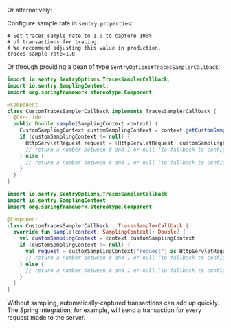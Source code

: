 Or alternatively:

Configure sample rate in `sentry.properties`:

```properties
# Set traces_sample_rate to 1.0 to capture 100%
# of transactions for tracing.
# We recommend adjusting this value in production.
traces-sample-rate=1.0
```

Or through providing a bean of type `SentryOptions#TracesSamplerCallback`:

```java
import io.sentry.SentryOptions.TracesSamplerCallback;
import io.sentry.SamplingContext;
import org.springframework.stereotype.Component;

@Component
class CustomTracesSamplerCallback implements TracesSamplerCallback {
  @Override
  public Double sample(SamplingContext context) {
    CustomSamplingContext customSamplingContext = context.getCustomSamplingContext();
    if (customSamplingContext != null) {
      HttpServletRequest request = (HttpServletRequest) customSamplingContext.get("request");
      // return a number between 0 and 1 or null (to fallback to configured value)
    } else {
      // return a number between 0 and 1 or null (to fallback to configured value)
    }
  }
}
```

```kotlin
import io.sentry.SentryOptions.TracesSamplerCallback
import io.sentry.SamplingContext
import org.springframework.stereotype.Component

@Component
class CustomTracesSamplerCallback : TracesSamplerCallback {
  override fun sample(context: SamplingContext): Double? {
    val customSamplingContext = context.customSamplingContext
    if (customSamplingContext != null) {
      val request = customSamplingContext["request"] as HttpServletRequest
      // return a number between 0 and 1 or null (to fallback to configured value)
    } else {
      // return a number between 0 and 1 or null (to fallback to configured value)
    }
  }
}
```

Without sampling, automatically-captured transactions can add up quickly. The Spring integration, for example, will send a transaction for every request made to the server.
